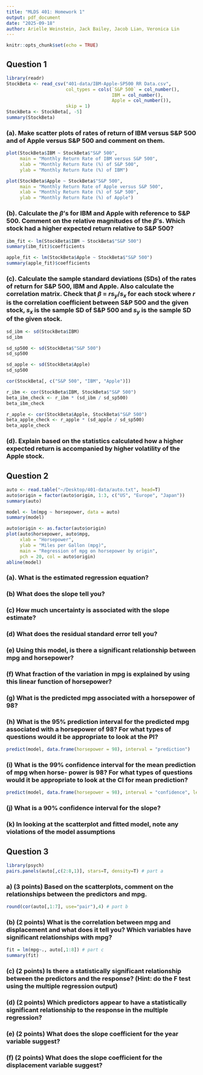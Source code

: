 ```yaml
---
title: "MLDS 401: Homework 1"
output: pdf_document
date: "2025-09-18"
author: Arielle Weinstein, Jack Bailey, Jacob Lian, Veronica Lin
---
```


```r
knitr::opts_chunk$set(echo = TRUE)
```

## Question 1

```r
library(readr)
StockBeta <- read_csv("401-data/IBM-Apple-SP500 RR Data.csv", 
                      col_types = cols(`S&P 500` = col_number(), 
                                       IBM = col_number(), 
                                       Apple = col_number()), 
                      skip = 1)
StockBeta <- StockBeta[, -5]
summary(StockBeta)
```


### (a). Make scatter plots of rates of return of IBM versus S&P 500 and of Apple versus S&P 500 and comment on them.

```r
plot(StockBeta$IBM ~ StockBeta$"S&P 500", 
     main = "Monthly Return Rate of IBM versus S&P 500",
     xlab = "Monthly Return Rate (%) of S&P 500",
     ylab = "Monthly Return Rate (%) of IBM")
```

```r
plot(StockBeta$Apple ~ StockBeta$"S&P 500", 
     main = "Monthly Return Rate of Apple versus S&P 500",
     xlab = "Monthly Return Rate (%) of S&P 500",
     ylab = "Monthly Return Rate (%) of Apple")
```

### (b). Calculate the $\beta$'s for IBM and Apple with reference to S&P 500. Comment on the relative magnitudes of the $\beta$'s. Which stock had a higher expected return relative to S&P 500?

```r
ibm_fit <- lm(StockBeta$IBM ~ StockBeta$"S&P 500")
summary(ibm_fit)$coefficients

apple_fit <- lm(StockBeta$Apple ~ StockBeta$"S&P 500")
summary(apple_fit)$coefficients
```

### (c). Calculate the sample standard deviations (SDs) of the rates of return for S&P 500, IBM and Apple. Also calculate the correlation matrix. Check that $\beta$ = $rs_y/s_x$ for each stock where $r$ is the correlation coefficient between S&P 500 and the given stock, $s_x$ is the sample SD of S&P 500 and $s_y$ is the sample SD of the given stock.

```r
sd_ibm <- sd(StockBeta$IBM)
sd_ibm

sd_sp500 <- sd(StockBeta$"S&P 500")
sd_sp500

sd_apple <- sd(StockBeta$Apple)
sd_sp500
```

```r
cor(StockBeta[, c("S&P 500", "IBM", "Apple")])
```

```r
r_ibm <- cor(StockBeta$IBM, StockBeta$"S&P 500")
beta_ibm_check <- r_ibm * (sd_ibm / sd_sp500)
beta_ibm_check

r_apple <- cor(StockBeta$Apple, StockBeta$"S&P 500")
beta_apple_check <- r_apple * (sd_apple / sd_sp500)
beta_apple_check
```

### (d). Explain based on the statistics calculated how a higher expected return is accompanied by higher volatility of the Apple stock.



## Question 2

```r
auto <- read.table("~/Desktop/401-data/auto.txt", head=T)
auto$origin = factor(auto$origin, 1:3, c("US", "Europe", "Japan"))
summary(auto)
```

```r
model <- lm(mpg ~ horsepower, data = auto)
summary(model)
```

```r
auto$origin <- as.factor(auto$origin)
plot(auto$horsepower, auto$mpg,
     xlab = "Horsepower",
     ylab = "Miles per Gallon (mpg)",
     main = "Regression of mpg on horsepower by origin",
     pch = 20, col = auto$origin)
abline(model)
```

### (a). What is the estimated regression equation?

### (b) What does the slope tell you?

### (c) How much uncertainty is associated with the slope estimate?

### (d) What does the residual standard error tell you?

### (e) Using this model, is there a significant relationship between mpg and horsepower?

### (f) What fraction of the variation in mpg is explained by using this linear function of horsepower?

### (g) What is the predicted mpg associated with a horsepower of 98?

### (h) What is the 95% prediction interval for the predicted mpg associated with a horsepower of 98? For what types of questions would it be appropriate to look at the PI?

```r
predict(model, data.frame(horsepower = 98), interval = "prediction")
```

### (i) What is the 99% confidence interval for the mean prediction of mpg when horse- power is 98? For what types of questions would it be appropriate to look at the CI for mean prediction?

```r
predict(model, data.frame(horsepower = 98), interval = "confidence", level = 0.99)
```

### (j) What is a 90% confidence interval for the slope?

### (k) In looking at the scatterplot and fitted model, note any violations of the model assumptions


## Question 3

```r
library(psych)
pairs.panels(auto[,c(2:8,1)], stars=T, density=T) # part a
```

### a) (3 points) Based on the scatterplots, comment on the relationships between the predictors and mpg.

```r
round(cor(auto[,1:7], use="pair"),4) # part b
```

### (b) (2 points) What is the correlation between mpg and displacement and what does it tell you? Which variables have significant relationships with mpg?

```r
fit = lm(mpg~., auto[,1:8]) # part c
summary(fit)
```

### (c) (2 points) Is there a statistically significant relationship between the predictors and the response? (Hint: do the F test using the multiple regression output)

### (d) (2 points) Which predictors appear to have a statistically significant relationship to the response in the multiple regression?

### (e) (2 points) What does the slope coefficient for the year variable suggest?

### (f) (2 points) What does the slope coefficient for the displacement variable suggest?

